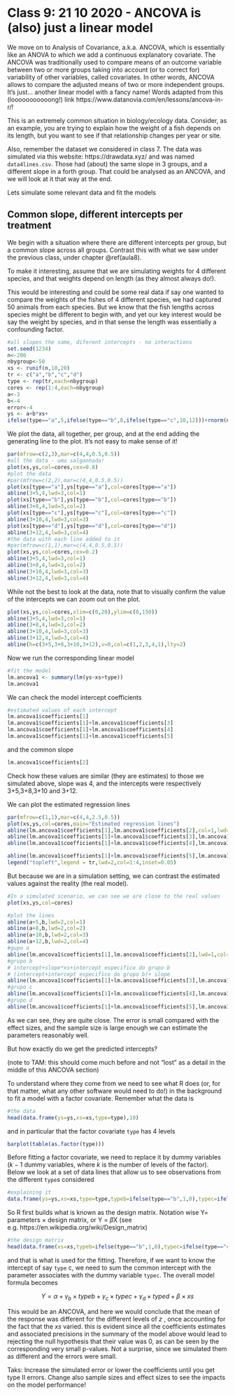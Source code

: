 
# Class 9: 21 10 2020 - ANCOVA is (also) just a linear model {#aula9}


We move on to Analysis of Covariance, a.k.a. ANCOVA, which is essentially like an ANOVA to which we add a continuous explanatory covariate. The ANCOVA was traditionally used to compare means of an outcome variable between two or more groups taking into account (or to correct for) variability of other variables, called covariates. In other words, ANCOVA allows to compare the adjusted means of two or more independent groups. It’s just… another linear model with a fancy name! Words adapted from this (looooooooooong!) link https://www.datanovia.com/en/lessons/ancova-in-r/!


This is an extremely common situation in biology/ecology data. Consider, as an example, you are trying to explain how the weight of a fish depends on its length, but you want to see if that relationship changes per year or site.

Also, remember the dataset we considered in class 7. The data was simulated via this website: https://drawdata.xyz/ and was named `data4lines.csv`. Those had (about) the same slope in 3 groups, and a different slope in a forth group. That could be analysed as an ANCOVA, and we will look at it that way at the end.

Lets simulate some relevant data and fit the models

## Common slope, different intercepts per treatment

We begin with a situation where there are different intercepts per group, but a common slope across all groups. Contrast this with what we saw under the previous class, under chapter \@ref(aula8).

To make it interesting, assume that we are simulating weights for 4 different species, and that weights depend on length (as they almost always do!).

This would be interesting and could be some real data if say  one wanted to compare the weights of the fishes of 4 different species, we had captured 50 animals from each species. But we know that the fish lengths across species might be different to begin with, and yet our key interest would be say the weight by species, and in that sense the length was essentially a confounding factor. 

```{r a9.1}
#all slopes the same, diferent intercepts - no interactions
set.seed(1234)
n<-200
nbygroup<-50
xs <- runif(n,10,20)
tr <- c("a","b","c","d")
type <- rep(tr,each=nbygroup)
cores <- rep(1:4,each=nbygroup)
a<-3
b<-4
error<-4
ys <- a+b*xs+
ifelse(type=="a",5,ifelse(type=="b",8,ifelse(type=="c",10,12)))+rnorm(n,0,4)
```

We plot the data, all together, per group, and at the end adding the generating line to the plot. It's not easy to make sense of it!

```{r a9.2}
par(mfrow=c(2,3),mar=c(4,4,0.5,0.5))
#all the data - uma salganhada!
plot(xs,ys,col=cores,cex=0.8)
#plot the data
#par(mfrow=c(2,2),mar=c(4,4,0.5,0.5))
plot(xs[type=="a"],ys[type=="a"],col=cores[type=="a"])
abline(3+5,4,lwd=3,col=1)
plot(xs[type=="b"],ys[type=="b"],col=cores[type=="b"])
abline(3+8,4,lwd=3,col=2)
plot(xs[type=="c"],ys[type=="c"],col=cores[type=="c"])
abline(3+10,4,lwd=3,col=3)
plot(xs[type=="d"],ys[type=="d"],col=cores[type=="d"])
abline(3+12,4,lwd=3,col=4)
#the data with each line added to it
#par(mfrow=c(1,1),mar=c(4,4,0.5,0.5))
plot(xs,ys,col=cores,cex=0.2)
abline(3+5,4,lwd=3,col=1)
abline(3+8,4,lwd=3,col=2)
abline(3+10,4,lwd=3,col=3)
abline(3+12,4,lwd=3,col=4)
```

While not the best to look at the data, note that to visually confirm the value of the intercepts we can zoom out on the plot.

```{r a9.3}
plot(xs,ys,col=cores,xlim=c(0,20),ylim=c(0,150))
abline(3+5,4,lwd=3,col=1)
abline(3+8,4,lwd=3,col=2)
abline(3+10,4,lwd=3,col=3)
abline(3+12,4,lwd=3,col=4)
abline(h=c(3+5,3+8,3+10,3+12),v=0,col=c(1,2,3,4,1),lty=2)
```

Now we run the corresponding linear model

```{r a9.4}
#fit the model
lm.ancova1 <- summary(lm(ys~xs+type))
lm.ancova1
```

We can check the model intercept coefficients

```{r a9.5}
#estimated values of each intercept
lm.ancova1$coefficients[1]
lm.ancova1$coefficients[1]+lm.ancova1$coefficients[3]
lm.ancova1$coefficients[1]+lm.ancova1$coefficients[4]
lm.ancova1$coefficients[1]+lm.ancova1$coefficients[5]
```

and the common slope

```{r a9.6}
lm.ancova1$coefficients[2]
```

Check how these values are similar (they are estimates) to those we simulated above, slope was 4, and the intercepts were respectively 3+5,3+8,3+10 and 3+12.

We can plot the estimated regression lines

```{r a9.7}
par(mfrow=c(1,1),mar=c(4,4,2.5,0.5))
plot(xs,ys,col=cores,main="Estimated regression lines")
abline(lm.ancova1$coefficients[1],lm.ancova1$coefficients[2],col=1,lwd=2)
abline(lm.ancova1$coefficients[1]+lm.ancova1$coefficients[3],lm.ancova1$coefficients[2],col=2,lwd=2)
abline(lm.ancova1$coefficients[1]+lm.ancova1$coefficients[4],lm.ancova1$coefficients[2],col=3,lwd=2)

abline(lm.ancova1$coefficients[1]+lm.ancova1$coefficients[5],lm.ancova1$coefficients[2],col=4,lwd=2)
legend("topleft",legend = tr,lwd=2,col=1:4,inset=0.05)
```

But because we are in a simulation setting, we can contrast the estimated values against the reality (the real model).

```{r a9.8}
#In a simulated scenario, we can see we are close to the real values
plot(xs,ys,col=cores)

#plot the lines
abline(a+5,b,lwd=2,col=1)
abline(a+8,b,lwd=2,col=2)
abline(a+10,b,lwd=2,col=3)
abline(a+12,b,lwd=2,col=4)
#gupo a
abline(lm.ancova1$coefficients[1],lm.ancova1$coefficients[2],lwd=1,col=1,lty=2)
#grupo b
# intercept+slope*xs+intercept especifico do grupo b
# (intercept+intercept especifico do grupo b)+ slope
abline(lm.ancova1$coefficients[1]+lm.ancova1$coefficients[3],lm.ancova1$coefficients[2],lwd=1,col=2,lty=2)
#grupo c
abline(lm.ancova1$coefficients[1]+lm.ancova1$coefficients[4],lm.ancova1$coefficients[2],lwd=1,col=3,lty=2)
#grupo d
abline(lm.ancova1$coefficients[1]+lm.ancova1$coefficients[5],lm.ancova1$coefficients[2],lwd=1,col=4,lty=2)
```

As we can see, they are quite close. The error is small compared with the effect sizes, and the sample size is large enough we can estimate the parameters reasonably well.

But how exactly do we get the predicted intercepts? 

(note to TAM: this should come much before and not "lost" as a detail in the middle of this ANCOVA section)

To understand where they come from we need to see what R does (or, for that matter, what any other software would need to do!) in the background to fit a model with a factor covariate. Remember what the data is

```{r a9.9}
#the data
head(data.frame(ys=ys,xs=xs,type=type),10)
```

and in particular that the factor covariate `type` has 4 levels

```{r}
barplot(table(as.factor(type)))
```

Before fitting a factor covariate, we need to replace it by dummy variables ($k-1$ dummy variables, where $k$ is the number of levels of the factor). Below we look at a set of data lines that allow us to see observations from the different `type`s considered

```{r a9.10}
#explaining it
data.frame(ys=ys,xs=xs,type=type,typeb=ifelse(type=="b",1,0),typec=ifelse(type=="c",1,0),typed=ifelse(type=="d",1,0))[c(1,49,50,51,99,100,101,149,150,151,200),]
```

So R first builds what is known as the design matrix. Notation wise Y= parameters $\times$ design matrix, or Y = $\beta$X (see e.g. https://en.wikipedia.org/wiki/Design_matrix)

```{r a9.11}
#the design matrix
head(data.frame(xs=xs,typeb=ifelse(type=="b",1,0),typec=ifelse(type=="c",1,0),typed=ifelse(type=="d",1,0)))
```

and that is what is used for the fitting. Therefore, if we want to know the intercept of say `type` c, we need to sum the common intercept with the parameter associates with the dummy variable `typec`. The overall model formula becomes 

$$Y= \alpha + \gamma_b × typeb + \gamma_c × typec + \gamma_d × typed +  \beta × xs
$$

This would be an ANCOVA, and here we would conclude that the mean of the response was different for the different levels of $z$ , once accounting for the fact that the $xs$ varied. this is evident since all the coefficients estimates and associated precisions in the summary of the model above would lead to rejecting the null hypothesis that their value was 0, as can be seen by the corresponding very small p-values. Not a surprise, since we simulated them as different and the errors were small.

Taks: Increase the simulated error or lower the coefficients until you get type II errors. Change also sample sizes and effect sizes to see the impacts on the model performance!
